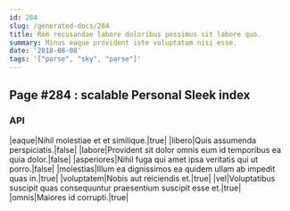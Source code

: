 ```yaml
---
id: 284
slug: /generated-docs/284
title: Rem recusandae labore doloribus possimus sit labore quo.
summary: Minus eaque provident iste voluptatum nisi esse.
date: '2018-08-08'
tags: '["parse", "sky", "parse"]'
---
```

## Page #284 : scalable Personal Sleek index
<Partial />

### API

|eaque|Nihil molestiae et et similique.|true|
|libero|Quis assumenda perspiciatis.|false|
|labore|Provident sit dolor omnis eum id temporibus ea quia dolor.|false|
|asperiores|Nihil fuga qui amet ipsa veritatis qui ut porro.|false|
|molestias|Illum ea dignissimos ea quidem ullam ab impedit quas in.|true|
|voluptatem|Nobis aut reiciendis et.|true|
|vel|Voluptatibus suscipit quas consequuntur praesentium suscipit esse et.|true|
|omnis|Maiores id corrupti.|true|





